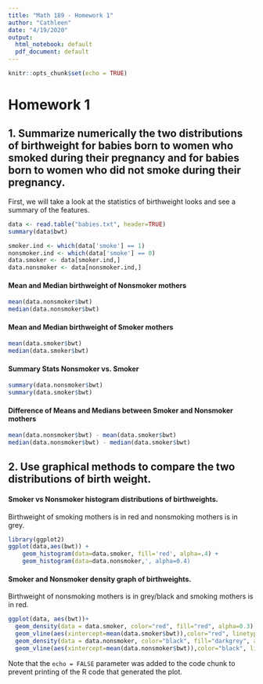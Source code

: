 ```yaml
---
title: "Math 189 - Homework 1"
author: "Cathleen"
date: "4/19/2020"
output:
  html_notebook: default
  pdf_document: default
---
```


```r
knitr::opts_chunk$set(echo = TRUE)
```

# Homework 1


## 1. Summarize numerically the two distributions of birthweight for babies born to women who smoked during their pregnancy and for babies born to women who did not smoke during their pregnancy.

First, we will take a look at the statistics of birthweight looks and see a summary of the features.
```r
data <- read.table("babies.txt", header=TRUE)
summary(data$bwt)
``` 
```r
smoker.ind <- which(data['smoke'] == 1)
nonsmoker.ind <- which(data['smoke'] == 0)
data.smoker <- data[smoker.ind,]
data.nonsmoker <- data[nonsmoker.ind,]
```
#### Mean and Median birthweight of Nonsmoker mothers
```r
mean(data.nonsmoker$bwt)
median(data.nonsmoker$bwt)
```
#### Mean and Median birthweight of Smoker mothers
```r
mean(data.smoker$bwt)
median(data.smoker$bwt)
```
#### Summary Stats Nonsmoker vs. Smoker
```r
summary(data.nonsmoker$bwt)
summary(data.smoker$bwt)
```
#### Difference of Means and Medians between Smoker and Nonsmoker mothers
```r
mean(data.nonsmoker$bwt) - mean(data.smoker$bwt)
median(data.nonsmoker$bwt) - median(data.smoker$bwt)
```


## 2. Use graphical methods to compare the two distributions of birth weight.

#### Smoker vs Nonsmoker histogram distributions of birthweights.
Birthweight of smoking mothers is in red and nonsmoking mothers is in grey.
```r
library(ggplot2)
ggplot(data,aes(bwt)) + 
    geom_histogram(data=data.smoker, fill='red', alpha=.4) +
    geom_histogram(data=data.nonsmoker,', alpha=0.4)
```

#### Smoker and Nonsmoker density graph of birthweights.
Birthweight of nonsmoking mothers is in grey/black and smoking mothers is in red.

```r
ggplot(data, aes(bwt))+
  geom_density(data = data.smoker, color="red", fill="red", alpha=0.3) + 
  geom_vline(aes(xintercept=mean(data.smoker$bwt)),color="red", linetype="dashed", size=1) +
  geom_density(data = data.nonsmoker, color="black", fill="darkgrey", alpha=0.5) +
  geom_vline(aes(xintercept=mean(data.nonsmoker$bwt)),color="black", linetype="dashed", size=1)
```
Note that the `echo = FALSE` parameter was added to the code chunk to prevent printing of the R code that generated the plot.
